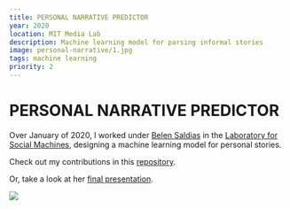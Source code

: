 ```yaml
---
title: PERSONAL NARRATIVE PREDICTOR
year: 2020
location: MIT Media Lab
description: Machine learning model for parsing informal stories
image: personal-narrative/1.jpg
tags: machine learning
priority: 2
---
```


# PERSONAL NARRATIVE PREDICTOR 

Over January of 2020, I worked under [Belen Saldias](https://belencarolina.com/) in the [Laboratory for Social Machines](https://www.media.mit.edu/groups/social-machines/overview/), designing a machine learning model for personal stories. 

Check out my contributions in this [repository](https://github.com/trudypainter/Personal-Narrative-Predictor). 

Or, take a look at her [final presentation](https://github.com/social-machines/acl-nuse-personal-narratives). 

![](https://github.com/trudypainter/trudy-computer-react/blob/main/projects/personal-narrative/mre.jpg?raw=true) 

 

